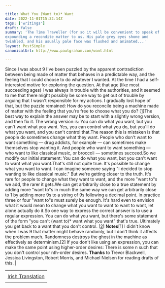 ```yaml
---

title: What You (Want to)* Want
date: 2022-11-01T15:32:14Z
tags: ['writings']
draft: false
summary: 'The Time Traveller (for so it will be convenient to speak of him) was
expounding a recondite matter to us. His pale grey eyes shone and
twinkled, and his usually pale face was flushed and animated...'
layout: PostSimple
canonicalUrl: http://www.paulgraham.com/want.html

---
```


Since I was about 9 I've been puzzled by the apparent contradiction
between being made of matter that behaves in a predictable way, and
the feeling that I could choose to do whatever I wanted. At the
time I had a self-interested motive for exploring the question. At
that age (like most succeeding ages) I was always in trouble with
the authorities, and it seemed to me that there might possibly be
some way to get out of trouble by arguing that I wasn't responsible
for my actions. I gradually lost hope of that, but the puzzle
remained: How do you reconcile being a machine made of matter with
the feeling that you're free to choose what you do?
[[1](#f1n)]The best way to explain the answer may be to start with a slightly
wrong version, and then fix it. The wrong version is: You can do
what you want, but you can't want what you want. Yes, you can control
what you do, but you'll do what you want, and you can't control
that.The reason this is mistaken is that people do sometimes change what
they want. People who don't want to want something — drug addicts,
for example — can sometimes make themselves stop wanting it. And
people who want to want something — who want to like classical
music, or broccoli — sometimes succeed.So we modify our initial statement: You can do what you want, but
you can't want to want what you want.That's still not quite true. It's possible to change what you want
to want. I can imagine someone saying "I decided to stop wanting
to like classical music." But we're getting closer to the truth.
It's rare for people to change what they want to want, and the more
"want to"s we add, the rarer it gets.We can get arbitrarily close to a true statement by adding more "want
to"s in much the same way we can get arbitrarily close to 1 by adding
more 9s to a string of 9s following a decimal point. In practice
three or four "want to"s must surely be enough. It's hard even to
envision what it would mean to change what you want to want to want
to want, let alone actually do it.So one way to express the correct answer is to use a regular
expression. You can do what you want, but there's some statement
of the form "you can't (want to)\* want what you want" that's true.
Ultimately you get back to a want that you don't control.
[[2](#f2n)]
**Notes**[1]
I didn't know when I was 9 that matter might behave randomly,
but I don't think it affects the problem much. Randomness destroys
the ghost in the machine as effectively as determinism.[2]
If you don't like using an expression, you can make the same
point using higher-order desires: There is some n such that you
don't control your nth-order desires.
**Thanks** to Trevor Blackwell,
Jessica Livingston, Robert Morris, and
Michael Nielsen for reading drafts of this. |

|                                                                                                                   |
| ----------------------------------------------------------------------------------------------------------------- |
|                                                                                                                   |
| [Irish Translation](https://oisinthomasmorrin.com/2022/11/28/na-rudai-ata-fonn-ort-fonn-a-bheith-ort-a-dheanamh/) |
|                                                                                                                   |
